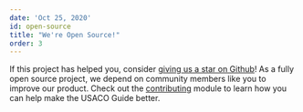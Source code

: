 ---
date: 'Oct 25, 2020'
id: open-source
title: "We're Open Source!"
order: 3
---

If this project has helped you, consider
[giving us a star on Github](https://github.com/cpinitiative/usaco-guide)! As a
fully open source project, we depend on community members like you to improve
our product. Check out the [contributing](/general/contributing) module to learn
how you can help make the USACO Guide better.
